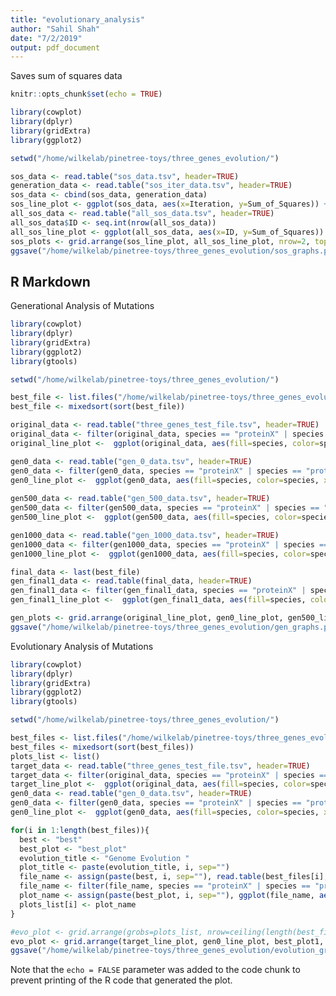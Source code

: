 ```yaml
---
title: "evolutionary_analysis"
author: "Sahil Shah"
date: "7/2/2019"
output: pdf_document
---
```


Saves sum of squares data
```r
knitr::opts_chunk$set(echo = TRUE)

library(cowplot)
library(dplyr)
library(gridExtra)
library(ggplot2)

setwd("/home/wilkelab/pinetree-toys/three_genes_evolution/")

sos_data <- read.table("sos_data.tsv", header=TRUE)
generation_data <- read.table("sos_iter_data.tsv", header=TRUE)
sos_data <- cbind(sos_data, generation_data)
sos_line_plot <- ggplot(sos_data, aes(x=Iteration, y=Sum_of_Squares)) + geom_point(stat="identity") + geom_line(stat="identity") + ggtitle("Evolution of Sum of Squares")
all_sos_data <- read.table("all_sos_data.tsv", header=TRUE)
all_sos_data$ID <- seq.int(nrow(all_sos_data))
all_sos_line_plot <- ggplot(all_sos_data, aes(x=ID, y=Sum_of_Squares)) + geom_point(stat="identity") + geom_line(stat="identity") + ggtitle("All Sum of Squares Values")
sos_plots <- grid.arrange(sos_line_plot, all_sos_line_plot, nrow=2, top="Sum of Squares Data")
ggsave("/home/wilkelab/pinetree-toys/three_genes_evolution/sos_graphs.pdf", sos_plots, width=20, height=10)
```
## R Markdown

Generational Analysis of Mutations
```r
library(cowplot)
library(dplyr)
library(gridExtra)
library(ggplot2)
library(gtools)

setwd("/home/wilkelab/pinetree-toys/three_genes_evolution/")

best_file <- list.files("/home/wilkelab/pinetree-toys/three_genes_evolution/", pattern="best_replicated_gen_")
best_file <- mixedsort(sort(best_file))

original_data <- read.table("three_genes_test_file.tsv", header=TRUE)
original_data <- filter(original_data, species == "proteinX" | species == "proteinY" | species == "proteinZ")
original_line_plot <-  ggplot(original_data, aes(fill=species, color=species, x=time, y=transcript)) + geom_line(stat="identity") + ggtitle("Original Genome Function")

gen0_data <- read.table("gen_0_data.tsv", header=TRUE)
gen0_data <- filter(gen0_data, species == "proteinX" | species == "proteinY" | species == "proteinZ")
gen0_line_plot <-  ggplot(gen0_data, aes(fill=species, color=species, x=time, y=transcript)) + geom_line(stat="identity") + ggtitle("Genome Function at Generation 0")
  
gen500_data <- read.table("gen_500_data.tsv", header=TRUE)
gen500_data <- filter(gen500_data, species == "proteinX" | species == "proteinY" | species == "proteinZ")
gen500_line_plot <-  ggplot(gen500_data, aes(fill=species, color=species, x=time, y=transcript)) + geom_line(stat="identity") + ggtitle("Genome Function at Generation 500")

gen1000_data <- read.table("gen_1000_data.tsv", header=TRUE)
gen1000_data <- filter(gen1000_data, species == "proteinX" | species == "proteinY" | species == "proteinZ")
gen1000_line_plot <-  ggplot(gen1000_data, aes(fill=species, color=species, x=time, y=transcript)) + geom_line(stat="identity") + ggtitle("Genome Function at Generation 1000")

final_data <- last(best_file)
gen_final1_data <- read.table(final_data, header=TRUE)
gen_final1_data <- filter(gen_final1_data, species == "proteinX" | species == "proteinY" | species == "proteinZ")
gen_final1_line_plot <-  ggplot(gen_final1_data, aes(fill=species, color=species, x=time, y=transcript)) + geom_line(stat="identity") + ggtitle("Genome Function of Best Genome Found")

gen_plots <- grid.arrange(original_line_plot, gen0_line_plot, gen500_line_plot, gen1000_line_plot, gen_final1_line_plot, nrow=2, ncol=3, top="Generational Pattern of Gene Transcripts")
ggsave("/home/wilkelab/pinetree-toys/three_genes_evolution/gen_graphs.pdf", gen_plots, width=20, height=10)

```
Evolutionary Analysis of Mutations

```r
library(cowplot)
library(dplyr)
library(gridExtra)
library(ggplot2)
library(gtools)

setwd("/home/wilkelab/pinetree-toys/three_genes_evolution/")

best_files <- list.files("/home/wilkelab/pinetree-toys/three_genes_evolution/", pattern="best_replicated_gen_")
best_files <- mixedsort(sort(best_files))
plots_list <- list()
target_data <- read.table("three_genes_test_file.tsv", header=TRUE)
target_data <- filter(original_data, species == "proteinX" | species == "proteinY" | species == "proteinZ")
target_line_plot <-  ggplot(original_data, aes(fill=species, color=species, x=time, y=transcript)) + geom_line(stat="identity") + ggtitle("Target Genome Function")
gen0_data <- read.table("gen_0_data.tsv", header=TRUE)
gen0_data <- filter(gen0_data, species == "proteinX" | species == "proteinY" | species == "proteinZ")
gen0_line_plot <-  ggplot(gen0_data, aes(fill=species, color=species, x=time, y=transcript)) + geom_line(stat="identity") + ggtitle("Genome Function at Generation 0")

for(i in 1:length(best_files)){
  best <- "best"
  best_plot <- "best_plot"
  evolution_title <- "Genome Evolution "
  plot_title <- paste(evolution_title, i, sep="")
  file_name <- assign(paste(best, i, sep=""), read.table(best_files[i], header=TRUE))
  file_name <- filter(file_name, species == "proteinX" | species == "proteinY" | species == "proteinZ")
  plot_name <- assign(paste(best_plot, i, sep=""), ggplot(file_name, aes(fill=species, color=species, x=time, y=transcript)) +          geom_line(stat="identity") + ggtitle(plot_title))
  plots_list[i] <- plot_name
}

#evo_plot <- grid.arrange(grobs=plots_list, nrow=ceiling(length(best_files) / 2), ncol=ceiling(length(best_files) / 2), top="Evolutionary Pattern of Gene Transcripts")
evo_plot <- grid.arrange(target_line_plot, gen0_line_plot, best_plot1, best_plot2, best_plot3, best_plot4, best_plot5, best_plot6, best_plot7, best_plot8, best_plot9, best_plot10, best_plot11, best_plot12, best_plot13, best_plot14, best_plot15, best_plot16, best_plot17, best_plot18, genome, nrow=ceiling(length(best_files) / 4), ncol=ceiling(length(best_files) / 4), top="Evolutionary Pattern of Gene Transcripts")
ggsave("/home/wilkelab/pinetree-toys/three_genes_evolution/evolution_graphs.pdf", evo_plot, width=30, height=30, limitsize=FALSE)

```

Note that the `echo = FALSE` parameter was added to the code chunk to prevent printing of the R code that generated the plot.
